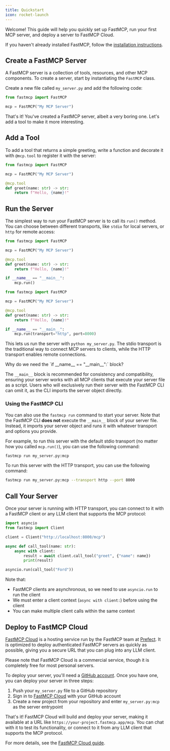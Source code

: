 ```yaml
---
title: Quickstart
icon: rocket-launch
---
```


Welcome! This guide will help you quickly set up FastMCP, run your first MCP server, and deploy a server to FastMCP Cloud.

If you haven't already installed FastMCP, follow the [installation instructions](/getting-started/installation).

## Create a FastMCP Server

A FastMCP server is a collection of tools, resources, and other MCP components. To create a server, start by instantiating the `FastMCP` class. 

Create a new file called `my_server.py` and add the following code:

```python my_server.py
from fastmcp import FastMCP

mcp = FastMCP("My MCP Server")
```


That's it! You've created a FastMCP server, albeit a very boring one. Let's add a tool to make it more interesting.


## Add a Tool

To add a tool that returns a simple greeting, write a function and decorate it with `@mcp.tool` to register it with the server:

```python my_server.py {5-7}
from fastmcp import FastMCP

mcp = FastMCP("My MCP Server")

@mcp.tool
def greet(name: str) -> str:
    return f"Hello, {name}!"
```


## Run the Server

The simplest way to run your FastMCP server is to call its `run()` method. You can choose between different transports, like `stdio` for local servers, or `http` for remote access:

<CodeGroup>

```python my_server.py (stdio) {9, 10}
from fastmcp import FastMCP

mcp = FastMCP("My MCP Server")

@mcp.tool
def greet(name: str) -> str:
    return f"Hello, {name}!"

if __name__ == "__main__":
    mcp.run()
```

```python my_server.py (HTTP) {9, 10}
from fastmcp import FastMCP

mcp = FastMCP("My MCP Server")

@mcp.tool
def greet(name: str) -> str:
    return f"Hello, {name}!"

if __name__ == "__main__":
    mcp.run(transport="http", port=8000)
```

</CodeGroup>

This lets us run the server with `python my_server.py`. The stdio transport is the traditional way to connect MCP servers to clients, while the HTTP transport enables remote connections.

<Tip>
Why do we need the `if __name__ == "__main__":` block?

The `__main__` block is recommended for consistency and compatibility, ensuring your server works with all MCP clients that execute your server file as a script. Users who will exclusively run their server with the FastMCP CLI can omit it, as the CLI imports the server object directly.
</Tip>

### Using the FastMCP CLI

You can also use the `fastmcp run` command to start your server. Note that the FastMCP CLI **does not** execute the `__main__` block of your server file. Instead, it imports your server object and runs it with whatever transport and options you provide.

For example, to run this server with the default stdio transport (no matter how you called `mcp.run()`), you can use the following command:
```bash
fastmcp run my_server.py:mcp
```

To run this server with the HTTP transport, you can use the following command:
```bash
fastmcp run my_server.py:mcp --transport http --port 8000
```

## Call Your Server

Once your server is running with HTTP transport, you can connect to it with a FastMCP client or any LLM client that supports the MCP protocol:

```python my_client.py
import asyncio
from fastmcp import Client

client = Client("http://localhost:8000/mcp")

async def call_tool(name: str):
    async with client:
        result = await client.call_tool("greet", {"name": name})
        print(result)

asyncio.run(call_tool("Ford"))
```

Note that:
- FastMCP clients are asynchronous, so we need to use `asyncio.run` to run the client
- We must enter a client context (`async with client:`) before using the client
- You can make multiple client calls within the same context

## Deploy to FastMCP Cloud


[FastMCP Cloud](https://fastmcp.cloud) is a hosting service run by the FastMCP team at [Prefect](https://www.prefect.io/fastmcp). It is optimized to deploy authenticated FastMCP servers as quickly as possible, giving you a secure URL that you can plug into any LLM client.

<Info>
Please note that FastMCP Cloud is a commercial service, though it is completely free for most personal servers.
</Info>

To deploy your server, you'll need a [GitHub account](https://github.com). Once you have one, you can deploy your server in three steps:

1. Push your `my_server.py` file to a GitHub repository
2. Sign in to [FastMCP Cloud](https://fastmcp.cloud) with your GitHub account
3. Create a new project from your repository and enter `my_server.py:mcp` as the server entrypoint

That's it! FastMCP Cloud will build and deploy your server, making it available at a URL like `https://your-project.fastmcp.app/mcp`. You can chat with it to test its functionality, or connect to it from any LLM client that supports the MCP protocol.

For more details, see the [FastMCP Cloud guide](/deployment/fastmcp-cloud).
